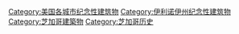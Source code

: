 [[Category:美国各城市纪念性建筑物|Category:美国各城市纪念性建筑物]]
[[Category:伊利诺伊州纪念性建筑物|Category:伊利诺伊州纪念性建筑物]]
[[Category:芝加哥建築物|Category:芝加哥建築物]]
[[Category:芝加哥历史|Category:芝加哥历史]]